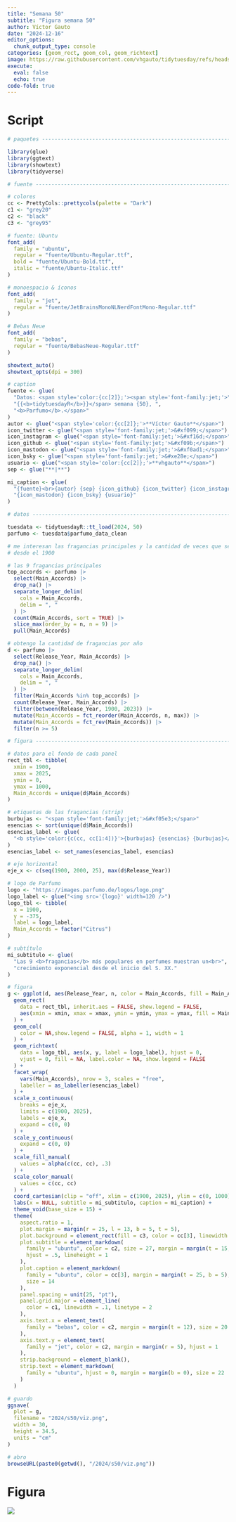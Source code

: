 ```yaml
---
title: "Semana 50"
subtitle: "Figura semana 50"
author: Víctor Gauto
date: "2024-12-16"
editor_options:
  chunk_output_type: console
categories: [geom_rect, geom_col, geom_richtext]
image: https://raw.githubusercontent.com/vhgauto/tidytuesday/refs/heads/main/2024/s50/viz.png
execute:
  eval: false
  echo: true
code-fold: true
---
```



# Script

```r

# paquetes ----------------------------------------------------------------

library(glue)
library(ggtext)
library(showtext)
library(tidyverse)

# fuente ------------------------------------------------------------------

# colores
cc <- PrettyCols::prettycols(palette = "Dark")
c1 <- "grey20"
c2 <- "black"
c3 <- "grey95"

# fuente: Ubuntu
font_add(
  family = "ubuntu",
  regular = "fuente/Ubuntu-Regular.ttf",
  bold = "fuente/Ubuntu-Bold.ttf",
  italic = "fuente/Ubuntu-Italic.ttf"
)

# monoespacio & íconos
font_add(
  family = "jet",
  regular = "fuente/JetBrainsMonoNLNerdFontMono-Regular.ttf"
)

# Bebas Neue
font_add(
  family = "bebas",
  regular = "fuente/BebasNeue-Regular.ttf"
)

showtext_auto()
showtext_opts(dpi = 300)

# caption
fuente <- glue(
  "Datos: <span style='color:{cc[2]};'><span style='font-family:jet;'>",
  "{{<b>tidytuesdayR</b>}}</span> semana {50}, ",
  "<b>Parfumo</b>.</span>"
)
autor <- glue("<span style='color:{cc[2]};'>**Víctor Gauto**</span>")
icon_twitter <- glue("<span style='font-family:jet;'>&#xf099;</span>")
icon_instagram <- glue("<span style='font-family:jet;'>&#xf16d;</span>")
icon_github <- glue("<span style='font-family:jet;'>&#xf09b;</span>")
icon_mastodon <- glue("<span style='font-family:jet;'>&#xf0ad1;</span>")
icon_bsky <- glue("<span style='font-family:jet;'>&#xe28e;</span>")
usuario <- glue("<span style='color:{cc[2]};'>**vhgauto**</span>")
sep <- glue("**|**")

mi_caption <- glue(
  "{fuente}<br>{autor} {sep} {icon_github} {icon_twitter} {icon_instagram} ",
  "{icon_mastodon} {icon_bsky} {usuario}"
)

# datos -------------------------------------------------------------------

tuesdata <- tidytuesdayR::tt_load(2024, 50)
parfumo <- tuesdata$parfumo_data_clean

# me interesan las fragancias principales y la cantidad de veces que se usó 
# desde el 1900

# las 9 fragancias principales
top_accords <- parfumo |> 
  select(Main_Accords) |> 
  drop_na() |>
  separate_longer_delim(
    cols = Main_Accords,
    delim = ", "
  ) |> 
  count(Main_Accords, sort = TRUE) |> 
  slice_max(order_by = n, n = 9) |> 
  pull(Main_Accords)

# obtengo la cantidad de fragancias por año
d <- parfumo |> 
  select(Release_Year, Main_Accords) |> 
  drop_na() |>
  separate_longer_delim(
    cols = Main_Accords,
    delim = ", "
  ) |> 
  filter(Main_Accords %in% top_accords) |> 
  count(Release_Year, Main_Accords) |> 
  filter(between(Release_Year, 1900, 2023)) |> 
  mutate(Main_Accords = fct_reorder(Main_Accords, n, max)) |> 
  mutate(Main_Accords = fct_rev(Main_Accords)) |> 
  filter(n >= 5)

# figura ------------------------------------------------------------------

# datos para el fondo de cada panel
rect_tbl <- tibble(
  xmin = 1900,
  xmax = 2025,
  ymin = 0,
  ymax = 1000,
  Main_Accords = unique(d$Main_Accords)
)

# etiquetas de las fragancias (strip)
burbujas <- "<span style='font-family:jet;'>&#xf05e3;</span>"
esencias <- sort(unique(d$Main_Accords))
esencias_label <- glue(
  "<b style='color:{c(cc, cc[1:4])}'>{burbujas} {esencias} {burbujas}</b>"
)
esencias_label <- set_names(esencias_label, esencias)

# eje horizontal
eje_x <- c(seq(1900, 2000, 25), max(d$Release_Year))

# logo de Parfumo
logo <- "https://images.parfumo.de/logos/logo.png"
logo_label <- glue("<img src='{logo}' width=120 />")
logo_tbl <- tibble(
  x = 1900,
  y = -375,
  label = logo_label,
  Main_Accords = factor("Citrus")
)

# subtítulo
mi_subtitulo <- glue(
  "Las 9 <b>fragancias</b> más populares en perfumes muestran un<br>",
  "crecimiento exponencial desde el inicio del S. XX."
)

# figura
g <- ggplot(d, aes(Release_Year, n, color = Main_Accords, fill = Main_Accords)) +
  geom_rect(
    data = rect_tbl, inherit.aes = FALSE, show.legend = FALSE,
    aes(xmin = xmin, xmax = xmax, ymin = ymin, ymax = ymax, fill = Main_Accords)
  ) +
  geom_col(
    color = NA,show.legend = FALSE, alpha = 1, width = 1
  ) +
  geom_richtext(
    data = logo_tbl, aes(x, y, label = logo_label), hjust = 0,
    vjust = 0, fill = NA, label.color = NA, show.legend = FALSE
  ) +
  facet_wrap(
    vars(Main_Accords), nrow = 3, scales = "free",
    labeller = as_labeller(esencias_label)
  ) +
  scale_x_continuous(
    breaks = eje_x,
    limits = c(1900, 2025),
    labels = eje_x,
    expand = c(0, 0)
  ) +
  scale_y_continuous(
    expand = c(0, 0)
  ) +
  scale_fill_manual(
    values = alpha(c(cc, cc), .3)
  ) +
  scale_color_manual(
    values = c(cc, cc)
  ) +
  coord_cartesian(clip = "off", xlim = c(1900, 2025), ylim = c(0, 1000)) +
  labs(x = NULL, subtitle = mi_subtitulo, caption = mi_caption) +
  theme_void(base_size = 15) +
  theme(
    aspect.ratio = 1,
    plot.margin = margin(r = 25, l = 13, b = 5, t = 5),
    plot.background = element_rect(fill = c3, color = cc[3], linewidth = 3),
    plot.subtitle = element_markdown(
      family = "ubuntu", color = c2, size = 27, margin = margin(t = 15, b = 15),
      hjust = .5, lineheight = 1
    ),
    plot.caption = element_markdown(
      family = "ubuntu", color = cc[3], margin = margin(t = 25, b = 5),
      size = 14
    ),
    panel.spacing = unit(25, "pt"),
    panel.grid.major = element_line(
      color = c1, linewidth = .1, linetype = 2
    ),
    axis.text.x = element_text(
      family = "bebas", color = c2, margin = margin(t = 12), size = 20
    ),
    axis.text.y = element_text(
      family = "jet", color = c2, margin = margin(r = 5), hjust = 1
    ),
    strip.background = element_blank(),
    strip.text = element_markdown(
      family = "ubuntu", hjust = 0, margin = margin(b = 0), size = 22
    )
  )

# guardo
ggsave(
  plot = g,
  filename = "2024/s50/viz.png",
  width = 30,
  height = 34.5,
  units = "cm"
)

# abro
browseURL(paste0(getwd(), "/2024/s50/viz.png"))
```

# Figura

![](https://raw.githubusercontent.com/vhgauto/tidytuesday/refs/heads/main/2024/s50/viz.png)


